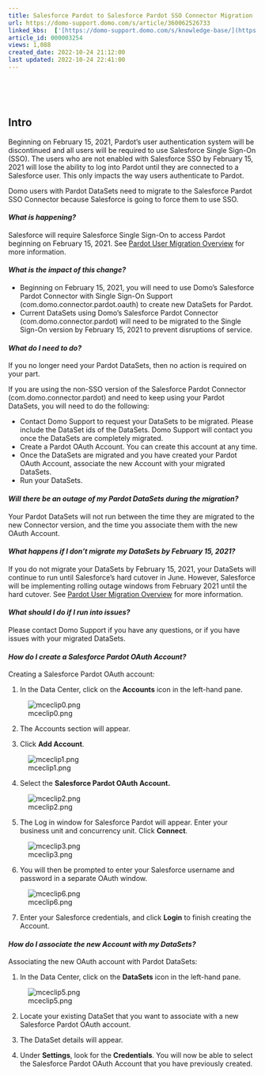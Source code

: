 ```yaml
---
title: Salesforce Pardot to Salesforce Pardot SSO Connector Migration
url: https://domo-support.domo.com/s/article/360062526733
linked_kbs:  ['[https://domo-support.domo.com/s/knowledge-base/](https://domo-support.domo.com/s/knowledge-base/)', '[https://domo-support.domo.com/s/](https://domo-support.domo.com/s/)', '[https://domo-support.domo.com/s/topic/0TO5w000000ZammGAC](https://domo-support.domo.com/s/topic/0TO5w000000ZammGAC)', '[https://domo-support.domo.com/s/topic/0TO5w000000ZanLGAS](https://domo-support.domo.com/s/topic/0TO5w000000ZanLGAS)', '[https://domo-support.domo.com/s/topic/0TO5w000000ZaoQGAS](https://domo-support.domo.com/s/topic/0TO5w000000ZaoQGAS)', '[https://domo-support.domo.com/s/article/360062526733](https://domo-support.domo.com/s/article/360062526733)', '[https://domo-support.domo.com/s/topic/0TO5w000000ZaoQGAS/api-connectors](https://domo-support.domo.com/s/topic/0TO5w000000ZaoQGAS/api-connectors)', '[https://domo-support.domo.com/s/article/360043429933](https://domo-support.domo.com/s/article/360043429933)', '[https://domo-support.domo.com/s/article/360043429953](https://domo-support.domo.com/s/article/360043429953)', '[https://domo-support.domo.com/s/article/360042925494](https://domo-support.domo.com/s/article/360042925494)', '[https://domo-support.domo.com/s/article/4408174643607](https://domo-support.domo.com/s/article/4408174643607)', '[https://domo-support.domo.com/s/article/360043429913](https://domo-support.domo.com/s/article/360043429913)', '[https://domo-support.domo.com/s/login/](https://domo-support.domo.com/s/login/)']
article_id: 000003254
views: 1,088
created_date: 2022-10-24 21:12:00
last updated: 2022-10-24 22:41:00
---
```




 


 


Intro
-----


Beginning on February 15, 2021, Pardot’s user authentication system will be discontinued and all users will be required to use Salesforce Single Sign-On (SSO). The users who are not enabled with Salesforce SSO by February 15, 2021 will lose the ability to log into Pardot until they are connected to a Salesforce user. This only impacts the way users authenticate to Pardot.


Domo users with Pardot DataSets need to migrate to the Salesforce Pardot SSO Connector because Salesforce is going to force them to use SSO.



#### *What is happening?*


Salesforce will require Salesforce Single Sign-On to access Pardot beginning on February 15, 2021. See [Pardot User Migration Overview](https://help.salesforce.com/articleView?id=000353746&language=en_US&mode=1&type=1) for more information.


#### *What is the impact of this change?*


* Beginning on February 15, 2021, you will need to use Domo’s Salesforce Pardot Connector with Single Sign-On Support (com.domo.connector.pardot.oauth) to create new DataSets for Pardot.
* Current DataSets using Domo’s Salesforce Pardot Connector (com.domo.connector.pardot) will need to be migrated to the Single Sign-On version by February 15, 2021 to prevent disruptions of service.


#### *What do I need to do?*


If you no longer need your Pardot DataSets, then no action is required on your part.


If you are using the non-SSO version of the Salesforce Pardot Connector (com.domo.connector.pardot) and need to keep using your Pardot DataSets, you will need to do the following:


* Contact Domo Support to request your DataSets to be migrated. Please include the DataSet ids of the DataSets. Domo Support will contact you once the DataSets are completely migrated.
* Create a Pardot OAuth Account. You can create this account at any time.
* Once the DataSets are migrated and you have created your Pardot OAuth Account, associate the new Account with your migrated DataSets.
* Run your DataSets.


#### *Will there be an outage of my Pardot DataSets during the migration?*


Your Pardot DataSets will not run between the time they are migrated to the new Connector version, and the time you associate them with the new OAuth Account. 


#### *What happens if I don’t migrate my DataSets by February 15, 2021?*


If you do not migrate your DataSets by February 15, 2021, your DataSets will continue to run until Salesforce’s hard cutover in June. However, Salesforce will be implementing rolling outage windows from February 2021 until the hard cutover. See [Pardot User Migration Overview](https://help.salesforce.com/articleView?id=000353746&language=en_US&mode=1&type=1) for more information.


#### *What should I do if I run into issues?*


Please contact Domo Support if you have any questions, or if you have issues with your migrated DataSets.


#### *How do I create a Salesforce Pardot OAuth Account?*


Creating a Salesforce Pardot OAuth account*:*


1. In the Data Center, click on the **Accounts** icon in the left-hand pane.


![mceclip0.png](mceclip0.png)


2. The Accounts section will appear.


3. Click **Add Account**. 


![mceclip1.png](mceclip1.png)


4. Select the **Salesforce Pardot OAuth Account.**


![mceclip2.png](mceclip2.png)


5. The Log in window for Salesforce Pardot will appear. Enter your business unit and concurrency unit. Click **Connect**.


![mceclip3.png](mceclip3.png)


6. You will then be prompted to enter your Salesforce username and password in a separate OAuth window.


![mceclip6.png](mceclip6.png)


7. Enter your Salesforce credentials, and click **Login** to finish creating the Account.


#### *How do I associate the new Account with my DataSets?*


Associating the new OAuth account with Pardot DataSets:


1. In the Data Center, click on the **DataSets** icon in the left-hand pane.


![mceclip5.png](mceclip5.png)


2. Locate your existing DataSet that you want to associate with a new Salesforce Pardot OAuth account.


3. The DataSet details will appear.


4. Under **Settings**, look for the **Credentials**. You will now be able to select the Salesforce Pardot OAuth Account that you have previously created.


 

